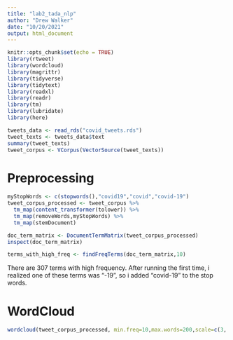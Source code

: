 ```yaml
---
title: "lab2_tada_nlp"
author: "Drew Walker"
date: "10/20/2021"
output: html_document
---
```


```r
knitr::opts_chunk$set(echo = TRUE)
library(rtweet)
library(wordcloud)
library(magrittr)
library(tidyverse)
library(tidytext)
library(readxl)
library(readr)
library(tm)
library(lubridate)
library(here)
```
```r
tweets_data <- read_rds("covid_tweets.rds")
tweet_texts <- tweets_data$text
summary(tweet_texts)
tweet_corpus <- VCorpus(VectorSource(tweet_texts))

```

# Preprocessing
```r
myStopWords <- c(stopwords(),"covid19","covid","covid-19")
tweet_corpus_processed <- tweet_corpus %>% 
  tm_map(content_transformer(tolower)) %>% 
  tm_map(removeWords,myStopWords) %>% 
  tm_map(stemDocument)

doc_term_matrix <- DocumentTermMatrix(tweet_corpus_processed)
inspect(doc_term_matrix)

terms_with_high_freq <- findFreqTerms(doc_term_matrix,10)

```

There are 307 terms with high frequency. After running the first time, i realized one of these terms was "-19", so i added "covid-19" to the stop words.

# WordCloud 

```r
wordcloud(tweet_corpus_processed, min.freq=10,max.words=200,scale=c(3,.1),random.order=FALSE,colors=brewer.pal(12,"Set3"))
```



